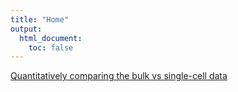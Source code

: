 ```yaml
---
title: "Home"
output:
  html_document:
    toc: false
---
```


[Quantitatively comparing the bulk vs single-cell data](bulk-vs-single.html)
